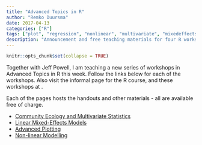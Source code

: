 ```yaml
---
title: "Advanced Topics in R"
author: "Remko Duursma"
date: 2017-04-13
categories: ["R"]
tags: ["plot", "regression", "nonlinear", "multivariate", "mixedeffects"]
description: "Announcement and free teaching materials for four R workshops held at Western Sydney University, April 2017."
---
```


```r
knitr::opts_chunk$set(collapse = TRUE)
```


Together with Jeff Powell, I am teaching a new series of workshops in Advanced Topics in R this week. Follow the links below for each of the workshops. Also visit the informal page for the R course, and these workshops at [](http://www.hiercourse.com).

Each of the pages hosts the handouts and other materials - all are available free of charge.

- [Community Ecology and Multivariate Statistics](http://www.hiercourse.com/multivariate)
- [Linear Mixed-Effects Models](http://www.hiercourse.com/mixedeffects)
- [Advanced Plotting](http://www.hiercourse.com/advancedplot)
- [Non-linear Modelling](http://www.hiercourse.com/nonlinear)






